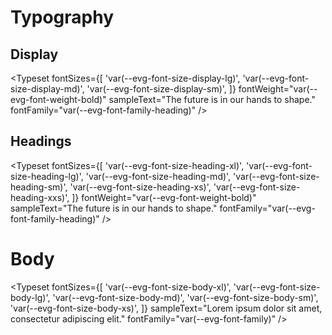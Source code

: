 
<Meta title="Foundations/Typography" />

# Typography

## Display

<Typeset
  fontSizes={[
    'var(--evg-font-size-display-lg)',
    'var(--evg-font-size-display-md)',
    'var(--evg-font-size-display-sm)',
  ]}
  fontWeight="var(--evg-font-weight-bold)"
  sampleText="The future is in our hands to shape."
  fontFamily="var(--evg-font-family-heading)"
/>

## Headings

<Typeset
  fontSizes={[
    'var(--evg-font-size-heading-xl)',
    'var(--evg-font-size-heading-lg)',
    'var(--evg-font-size-heading-md)',
    'var(--evg-font-size-heading-sm)',
    'var(--evg-font-size-heading-xs)',
    'var(--evg-font-size-heading-xxs)',
  ]}
  fontWeight="var(--evg-font-weight-bold)"
  sampleText="The future is in our hands to shape."
  fontFamily="var(--evg-font-family-heading)"
/>

# Body

<Typeset
  fontSizes={[
    'var(--evg-font-size-body-xl)',
    'var(--evg-font-size-body-lg)',
    'var(--evg-font-size-body-md)',
    'var(--evg-font-size-body-sm)',
    'var(--evg-font-size-body-xs)',
  ]}
  sampleText="Lorem ipsum dolor sit amet, consectetur adipiscing elit."
  fontFamily="var(--evg-font-family)"
/>
